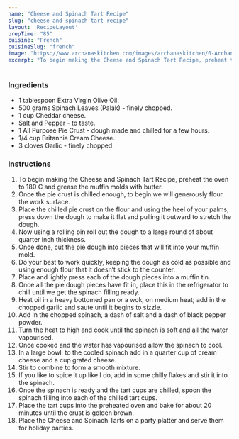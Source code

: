 ---
name: "Cheese and Spinach Tart Recipe"
slug: "cheese-and-spinach-tart-recipe"
layout: 'RecipeLayout'
prepTime: "85"
cuisine: "French"
cuisineSlug: "french"
image: "https://www.archanaskitchen.com/images/archanaskitchen/0-Archanas-Kitchen-Recipes/2016/1-Archana/Cheese-and-Spinach-Tarts-6549.jpg"
excerpt: "To begin making the Cheese and Spinach Tart Recipe, preheat the oven to 180 C and grease the muffin molds with butter"
---

### Ingredients

- 1 tablespoon Extra Virgin Olive Oil.
- 500 grams Spinach Leaves (Palak) - finely chopped.
- 1 cup Cheddar cheese.
- Salt and Pepper - to taste.
- 1 All Purpose Pie Crust - dough made and chilled for a few hours.
- 1/4 cup Britannia Cream Cheese.
- 3 cloves Garlic - finely chopped.

### Instructions

1. To begin making the Cheese and Spinach Tart Recipe, preheat the oven to 180 C and grease the muffin molds with butter.
1. Once the pie crust is chilled enough, to begin we will generously flour the work surface.
1. Place the chilled pie crust on the flour and using the heel of your palms, press down the dough to make it flat and pulling it outward to stretch the dough.
1. Now using a rolling pin roll out the dough to a large round of about quarter inch thickness.
1. Once done, cut the pie dough into pieces that will fit into your muffin mold.
1. Do your best to work quickly, keeping the dough as cold as possible and using enough flour that it doesn’t stick to the counter.
1. Place and lightly press each of the dough pieces into a muffin tin.
1. Once all the pie dough pieces have fit in, place this in the refrigerator to chill until we get the spinach filling ready.
1. Heat oil in a heavy bottomed pan or a wok, on medium heat; add in the chopped garlic and saute until it begins to sizzle.
1. Add in the chopped spinach, a dash of salt and a dash of black pepper powder.
1. Turn the heat to high and cook until the spinach is soft and all the water vapourised.
1. Once cooked and the water has vapourised allow the spinach to cool.
1. In a large bowl, to the cooled spinach add in a quarter cup of cream cheese and a cup grated cheese.
1. Stir to combine to form a smooth mixture.
1. If you like to spice it up like I do, add in some chilly flakes and stir it into the spinach.
1. Once the spinach is ready and the tart cups are chilled, spoon the spinach filling into each of the chilled tart cups.
1. Place the tart cups into the preheated oven and bake for about 20 minutes until the crust is golden brown.
1. Place the Cheese and Spinach Tarts on a party platter and serve them for holiday parties.
